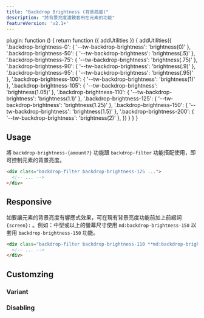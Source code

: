 ```yaml
---
title: "Backdrop Brightness (背景亮度)"
description: "將背景亮度濾鏡套用在元素的功能"
featureVersion: 'v2.1+'
---
```



  plugin: function () {
    return function ({ addUtilities }) {
      addUtilities({
        '.backdrop-brightness-0': { '--tw-backdrop-brightness': 'brightness(0)' },
        '.backdrop-brightness-50': { '--tw-backdrop-brightness': 'brightness(.5)' },
        '.backdrop-brightness-75': { '--tw-backdrop-brightness': 'brightness(.75)' },
        '.backdrop-brightness-90': { '--tw-backdrop-brightness': 'brightness(.9)' },
        '.backdrop-brightness-95': { '--tw-backdrop-brightness': 'brightness(.95)' },
        '.backdrop-brightness-100': { '--tw-backdrop-brightness': 'brightness(1)' },
        '.backdrop-brightness-105': { '--tw-backdrop-brightness': 'brightness(1.05)' },
        '.backdrop-brightness-110': { '--tw-backdrop-brightness': 'brightness(1.1)' },
        '.backdrop-brightness-125': { '--tw-backdrop-brightness': 'brightness(1.25)' },
        '.backdrop-brightness-150': { '--tw-backdrop-brightness': 'brightness(1.5)' },
        '.backdrop-brightness-200': { '--tw-backdrop-brightness': 'brightness(2)' },
      })
    }
  }
}

## Usage 
<!-- Use the backdrop-brightness-{amount?} utilities alongside the backdrop-filter utility to control an element's backdrop brightness. -->
將 `backdrop-brightness-{amount?}` 功能跟 `backdrop-filter` 功能搭配使用，即可控制元素的背景亮度。

```html
<div class="backdrop-filter backdrop-brightness-125 ...">
  <!-- ... -->
</div>
```

## Responsive
<!-- To control an element's brightness at a specific breakpoint, add a {screen}: prefix to any existing brightness utility. For example, use md:brightness-150 to apply the brightness-150 utility at only medium screen sizes and above. -->
如要讓元素的背景亮度有響應式效果，可在現有背景亮度功能前加上前綴詞 `{screen}:` 。例如：中型或以上的螢幕尺寸使用 `md:backdrop-brightness-150` 以套用 `backdrop-brightness-150` 功能。

```html
<div class="backdrop-filter backdrop-brightness-110 **md:backdrop-brightness-150** ...">
  <!-- ... -->
</div>
```
<Responsive />

## Customzing

### Variant

<Variants plugin="backdropBrightness" name="backdrop brightness" />

### Disabling

<Disabling plugin="backdropBrightness" name="backdrop brightness" />
